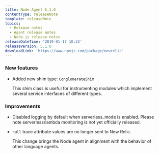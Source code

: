 ```yaml
---
title: Node Agent 5.1.0
contentType: releaseNote
template: releaseNote
topics:
  - Release notes
  - Agent release notes
  - Node.js release notes
releaseDateTime: '2019-01-17 10:32'
releaseVersion: 5.1.0
downloadLink: 'https://www.npmjs.com/package/newrelic'
---
```


### New features

* Added new shim type: `ConglomerateShim`

  This shim class is useful for instrumenting modules which implement several service interfaces of different types.

### Improvements

* Disabled logging by default when serverless_mode is enabled. Please note serverless/lambda monitoring is not yet officially released.
* `null` trace attribute values are no longer sent to New Relic.

  This change brings the Node agent in alignment with the behavior of other language agents.
